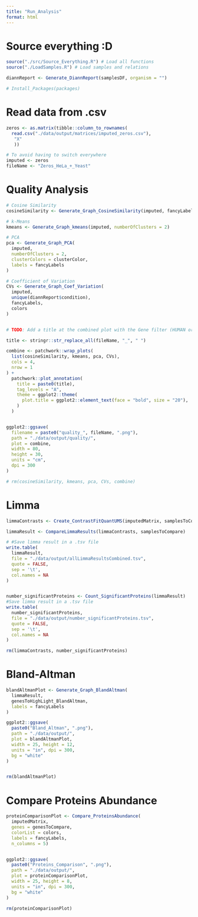 ```yaml
---
title: "Run_Analysis"
format: html
---
```


# Source everything :D
```r
source("./src/Source_Everything.R") # Load all functions
source("./LoadSamples.R") # Load samples and relations

diannReport <- Generate_DiannReport(samplesDF, organism = "")

# Install_Packages(packages) 
```

# Read data from .csv
```r
zeros <- as.matrix(tibble::column_to_rownames(
  read.csv("./data/output/matrices/imputed_zeros.csv"),
   "X"
   ))

# To avoid having to switch everywhere
imputed <- zeros
fileName <- "Zeros_HeLa_+_Yeast"
```

# Quality Analysis
```r
# Cosine Similarity
cosineSimilarity <- Generate_Graph_CosineSimilarity(imputed, fancyLabels)

# k-Means
kmeans <- Generate_Graph_kmeans(imputed, numberOfClusters = 2)

# PCA
pca <- Generate_Graph_PCA(
  imputed,
  numberOfClusters = 2,
  clusterColors = clusterColor,
  labels = fancyLabels
)

# Coefficient of Variation
CVs <- Generate_Graph_Coef_Variation(
  imputed,
  unique(diannReport$condition),
  fancyLabels,
  colors
)


# TODO: Add a title at the combined plot with the Gene filter (HUMAN or Yeast) and the type of imputation used

title <- stringr::str_replace_all(fileName, "_", " ")

combine <- patchwork::wrap_plots(
  list(cosineSimilarity, kmeans, pca, CVs),
  cols = 4,
  nrow = 1
) +
  patchwork::plot_annotation(
    title = paste0(title),
    tag_levels = "A",
    theme = ggplot2::theme(
      plot.title = ggplot2::element_text(face = "bold", size = "20"),
    )
  )


ggplot2::ggsave(
  filename = paste0("quality_", fileName, ".png"),
  path = "./data/output/quality/",
  plot = combine,
  width = 80,
  height = 30,
  units = "cm",
  dpi = 300
)

# rm(cosineSimilarity, kmeans, pca, CVs, combine)
```






# Limma
```r
limmaContrasts <- Create_ContrastFitQuantUMS(imputedMatrix, samplesToCompare, method = "robust")

limmaResult <- CompareLimmaResults(limmaContrasts, samplesToCompare)

# #Save limma result in a .tsv file
write.table(
  limmaResult,
  file = "./data/output/allLimmaResultsCombined.tsv",
  quote = FALSE,
  sep = '\t',
  col.names = NA
)


number_significantProteins <- Count_SignificantProteins(limmaResult)
#Save limma result in a .tsv file
write.table(
  number_significantProteins,
  file = "./data/output/number_significantProteins.tsv",
  quote = FALSE,
  sep = '\t',
  col.names = NA
)

rm(limmaContrasts, number_significantProteins)
```


# Bland-Altman
```r
blandAltmanPlot <- Generate_Graph_BlandAltman(
  limmaResult, 
  genesToHighLight_BlandAltman,
  labels = fancyLabels
)

ggplot2::ggsave(
  paste0("Bland_Altman", ".png"),
  path = "./data/output/",
  plot = blandAltmanPlot,
  width = 25, height = 12,
  units = "in", dpi = 300,
  bg = "white"
)


rm(blandAltmanPlot)
```


# Compare Proteins Abundance
```r
proteinComparisonPlot <- Compare_ProteinsAbundance(
  imputedMatrix,
  genes = genesToCompare,
  colorList = colors,
  labels = fancyLabels,
  n_columns = 5)


ggplot2::ggsave(
  paste0("Proteins_Comparison", ".png"),
  path = "./data/output/",
  plot = proteinComparisonPlot,
  width = 25, height = 8,
  units = "in", dpi = 300,
  bg = "white"
)

rm(proteinComparisonPlot)
```

